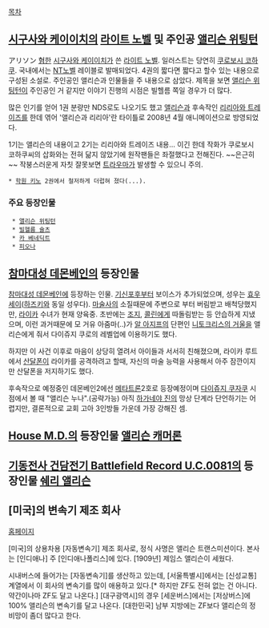 [[목차]]


== [[시구사와 케이이치]]의 [[라이트 노벨]] 및 주인공 [[앨리슨 위팅턴]] ==
アリソン
[[혐한]] [[시구사와 케이이치]]가 쓴 [[라이트 노벨]]. 일러스트는 당연히 [[쿠로보시 코하쿠]]. 국내에서는 [[NT노벨]] 레이블로 발매되었다.
4권의 짧다면 짧다고 할수 있는 내용으로 구성된 소설로. 주인공인 앨리슨과 인물들을 주 내용으로 삼았다. 제목을 보면 [[앨리슨 위팅턴]]이 주인공인 거 같지만 이야기 진행의 시점은 빌헬름 쪽일 경우가 더 많다.

많은 인기를 얻어 1권 분량만 NDS로도 나오기도 했고 [[앨리슨]]과 후속작인 [[리리아와 트레이즈]]를 한데 엮어 '앨리슨과 리리아'란 타이틀로 2008년 4월 애니메이션으로 방영되었다.

1기는 앨리슨의 내용이고 2기는 리리아와 트레이즈 내용... 이긴 한데 작화가 쿠로보시 코하쿠씨의 삽화와는 전혀 닮지 않았기에 원작팬들은 좌절했다고 전해진다. ~~은근히~~ 작붕스러운게 자칫 잘못보면 [[트라우마]]가 발생할 수 있으니 주의.

 * [[학원 키노]] 2권에서 철저하게 더럽혀 졌다(...).

=== 주요 등장인물 === 
  * [[앨리슨 위팅턴]]
  * [[빌헬름 슐츠]]
  * [[카 베네딕트]]
  * [[피오나]]

== [[참마대성 데몬베인]]의 등장인물 ==
[[참마대성 데몬베인]]에 등장하는 인물. [[기신포후]]부터 보이스가 추가되었으며, 성우는 [[효우세이]]([[하즈키]]와 동일 성우다).
[[마술사]]의 소질때문에 주변으로 부터 버림받고 배척당했지만, [[라이카]] 수녀가 현재 양육중. 초반에는 [[조지]], [[콜린]]에게 따돌림받는 등 안습하게 지냈으며, 이런 과거때문에 모 거유 아줌마(..)가 [[알 아지프]]의 단편인 [[니토크리스의 거울]]을 앨리슨에게 줘서 다이쥬지 쿠로의 레벨업에 이용하기도 했다. 

하지만 이 사건 이후로 마음이 상당히 열려서 아이들과 서서히 친해졌으며, 라이카 루트에서 [[산달폰]]이 라이카를 공격하려고 할때, 자신의 마술 능력을 사용해서 아주 잠깐이지만 산달폰을 저지하기도 했다. 

후속작으로 예정중인 데몬베인2에선 [[메타트론]]2호로 등장예정이며 [[다이쥬지 쿠자쿠]] 시점에서 볼 때 "앨리슨 누나".(공략가능) 아직 [[하가네야 진]]의 망상 단계라 단언하기는 어렵지만, 결론적으로 교회 고아 3인방들 가운데 가장 강해진 셈.


== [[House M.D.]]의 등장인물 [[앨리슨 캐머론]] ==

== [[기동전사 건담전기 Battlefield Record U.C.0081]]의 등장인물 [[쉐리 앨리슨]] ==

== [미국]의 변속기 제조 회사 ==
[http://www.allisontransmission.com/ 홈페이지]

[미국]의 상용차용 [자동변속기] 제조 회사로, 정식 사명은 앨리슨 트랜스미션이다. 본사는 [인디애나] 주 [인디애나폴리스]에 있다. [1909년] 제임스 앨리슨이 세웠다.

시내버스에 들어가는 [자동변속기]를 생산하고 있는데, [서울특별시]에서는 [신성교통] 계열에서 이 회사의 변속기를 많이 애용하고 있다.[* 하지만 ZF도 전혀 없는 건 아니다. 약간이나마 ZF도 달고 나온다.] [대구광역시]의 경우 [세운버스]에서는 [저상버스]에 100% 앨리슨의 변속기를 달고 나온다. [대한민국] 남부 지방에는 ZF보다 앨리슨의 정비망이 좀더 많다고 한다.
